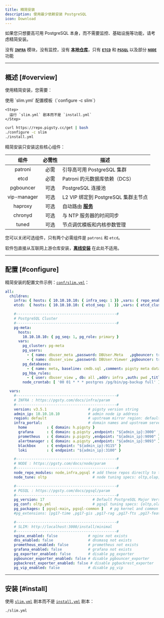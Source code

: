 ```yaml
---
title: 精简安装
description: 使用最少依赖安装 PostgreSQL
icon: Download
---
```



如果您只想要高可用 PostgreSQL 本身，而不需要监控、基础设施等功能，请考虑精简安装。

没有 [**`INFRA`**](/zh/infra/) 模块，没有监控，没有 [**本地仓库**](/zh/admin/repo)，只有 [**`ETCD`**](/zh/etcd/) 和 [**`PGSQL`**](/zh/pgsql/) 以及部分 [**`NODE`**](/zh/node/) 功能


------

## 概述 [#overview]

使用精简安装，您需要：

<Steps>
    <Step>
      使用 `slim.yml` 配置模板（`configure -c slim`）
    </Step>

    <Step>
      运行 `slim.yml` 剧本而不是 `install.yml`
    </Step>
</Steps>

```bash
curl https://repo.pigsty.cc/get | bash
./configure -c slim
./install.yml
```


精简安装只安装这些核心组件：

|     组件      |                         必需性                         | 描述                                |
|:-----------:|:---------------------------------------------------:|-----------------------------------|
|   patroni   | <span className="text-red-500 font-black">必需</span> | 引导高可用 PostgreSQL 集群               |
|    etcd     | <span className="text-red-500 font-black">必需</span> | Patroni 的元数据库依赖（DCS）              |
|  pgbouncer  | <span className="text-blue-500 font-bold">可选</span> | PostgreSQL 连接池                    |
| vip-manager | <span className="text-blue-500 font-bold">可选</span> | L2 VIP 绑定到 PostgreSQL 集群主节点       |
|   haproxy   | <span className="text-blue-500 font-bold">可选</span> | 自动路由 [**服务**](/zh/pgsql/service/) |
|   chronyd   | <span className="text-blue-500 font-bold">可选</span> | 与 NTP 服务器的时间同步                    |
|    tuned    | <span className="text-blue-500 font-bold">可选</span> | 节点调优模板和内核参数管理                     |

您可以关闭可选组件，只有两个必需组件是 `patroni` 和 `etcd`。

软件包直接从互联网上游仓库安装，[**离线安装**](/zh/install/offline) 在此处不适用。


------

## 配置 [#configure]

精简安装的配置文件示例：[`conf/slim.yml`](https://github.com/pgsty/pigsty/blob/main/conf/slim.yml)：

```yaml
all:
  children:
    infra: { hosts: { 10.10.10.10: { infra_seq: 1 }} ,vars: { repo_enabled: false }}
    etcd:  { hosts: { 10.10.10.10: { etcd_seq: 1  }} ,vars: { etcd_cluster: etcd  }}

    #----------------------------------------------#
    # PostgreSQL Cluster
    #----------------------------------------------#
    pg-meta:
      hosts:
        10.10.10.10: { pg_seq: 1, pg_role: primary }
      vars:
        pg_cluster: pg-meta
        pg_users:
          - { name: dbuser_meta ,password: DBUser.Meta   ,pgbouncer: true ,roles: [dbrole_admin   ] ,comment: pigsty admin user }
          - { name: dbuser_view ,password: DBUser.Viewer ,pgbouncer: true ,roles: [dbrole_readonly] ,comment: read-only viewer  }
        pg_databases:
          - { name: meta, baseline: cmdb.sql ,comment: pigsty meta database ,schemas: [pigsty] ,extensions: [ vector ]}
        pg_hba_rules:
          - { user: dbuser_view , db: all ,addr: infra ,auth: pwd ,title: 'allow grafana dashboard access cmdb from infra nodes' }
        node_crontab: [ '00 01 * * * postgres /pg/bin/pg-backup full' ] # make a full backup every 1am

  vars:
    #----------------------------------------------#
    # INFRA : https://pgsty.com/docs/infra/param
    #----------------------------------------------#
    version: v3.5.1                   # pigsty version string
    admin_ip: 10.10.10.10             # admin node ip address
    region: default                   # upstream mirror region: default,china,europe
    infra_portal:                     # domain names and upstream servers
      home         : { domain: h.pigsty }
      grafana      : { domain: g.pigsty ,endpoint: "${admin_ip}:3000" , websocket: true }
      prometheus   : { domain: p.pigsty ,endpoint: "${admin_ip}:9090" }
      alertmanager : { domain: a.pigsty ,endpoint: "${admin_ip}:9093" }
      blackbox     : { endpoint: "${admin_ip}:9115" }
      loki         : { endpoint: "${admin_ip}:3100" }

    #----------------------------------------------#
    # NODE : https://pgsty.com/docs/node/param
    #----------------------------------------------#
    node_repo_modules: node,infra,pgsql # add these repos directly to the singleton node
    node_tune: oltp                     # node tuning specs: oltp,olap,tiny,crit

    #----------------------------------------------#
    # PGSQL : https://pgsty.com/docs/pgsql/param
    #----------------------------------------------#
    pg_version: 17                      # Default PostgreSQL Major Version is 17
    pg_conf: oltp.yml                   # pgsql tuning specs: {oltp,olap,tiny,crit}.yml
    pg_packages: [ pgsql-main, pgsql-common ]   # pg kernel and common utils
    #pg_extensions: [pg17-time ,pg17-gis ,pg17-rag ,pg17-fts ,pg17-feat ,pg17-lang ,pg17-type ,pg17-util ,pg17-func ,pg17-admin ,pg17-stat ,pg17-sec ,pg17-fdw ,pg17-sim ,pg17-etl ,pg17-olap]

    #----------------------------------------------#
    # SLIM: http://localhost:3000/install/minimal
    #----------------------------------------------#
    nginx_enabled: false              # nginx not exists
    dns_enabled: false                # dnsmasq not exists
    prometheus_enabled: false         # prometheus not exists
    grafana_enabled: false            # grafana not exists
    pg_exporter_enabled: false        # disable pg_exporter
    pgbouncer_exporter_enabled: false # disable pgbouncer_exporter
    pgbackrest_exporter_enabled: false # disable pgbackrest_exporter
    pg_vip_enabled: false             # disable pg_vip
```


------

## 安装 [#install]

使用 [`slim.yml`](https://github.com/pgsty/pigsty/blob/main/slim.yml) 剧本而不是 [`install.yml`](https://github.com/pgsty/pigsty/blob/main/install.yml) 剧本：

```bash
./slim.yml
```